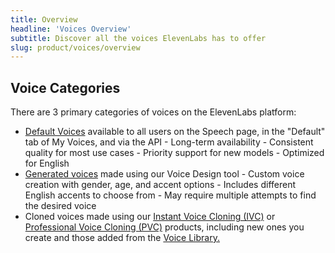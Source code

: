 ```yaml
---
title: Overview
headline: 'Voices Overview'
subtitle: Discover all the voices ElevenLabs has to offer
slug: product/voices/overview
---
```



## Voice Categories

There are 3 primary categories of voices on the ElevenLabs platform:

- <a href="/docs/product/voices/default-voices">Default Voices</a> available to all
  users on the Speech page, in the "Default" tab of My Voices, and via the API -
  Long-term availability - Consistent quality for most use cases - Priority support
  for new models - Optimized for English
- <a href="/docs/product/voices/voice-lab/voice-design">Generated voices</a> made
  using our Voice Design tool - Custom voice creation with gender, age, and accent
  options - Includes different English accents to choose from - May require multiple
  attempts to find the desired voice
- Cloned voices made using our <a href="/docs/product/voices/voice-lab/instant-voice-cloning">Instant Voice Cloning (IVC)</a> or <a href="/docs/product/voices/voice-lab/professional-voice-cloning">Professional Voice Cloning (PVC)</a> products,
  including new ones you create and those added from the <a href="/docs/product/voices/voice-library/overview">Voice Library.</a>
